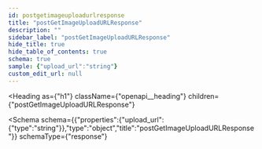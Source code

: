 ```yaml
---
id: postgetimageuploadurlresponse
title: "postGetImageUploadURLResponse"
description: ""
sidebar_label: "postGetImageUploadURLResponse"
hide_title: true
hide_table_of_contents: true
schema: true
sample: {"upload_url":"string"}
custom_edit_url: null
---
```



<Heading
  as={"h1"}
  className={"openapi__heading"}
  children={"postGetImageUploadURLResponse"}
>
</Heading>





<Schema
  schema={{"properties":{"upload_url":{"type":"string"}},"type":"object","title":"postGetImageUploadURLResponse"}}
  schemaType={"response"}
>
  
</Schema>
            